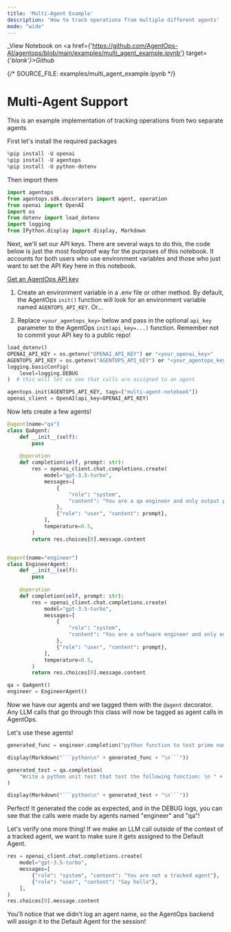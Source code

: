 ```yaml
---
title: 'Multi-Agent Example'
description: 'How to track operations from multiple different agents'
mode: "wide"
---
```

_View Notebook on <a href={'https://github.com/AgentOps-AI/agentops/blob/main/examples/multi_agent_example.ipynb'} target={'_blank'}>Github</a>_


{/*  SOURCE_FILE: examples/multi_agent_example.ipynb  */}

# Multi-Agent Support
This is an example implementation of tracking operations from two separate agents

First let's install the required packages


```python
%pip install -U openai
%pip install -U agentops
%pip install -U python-dotenv
```

Then import them


```python
import agentops
from agentops.sdk.decorators import agent, operation
from openai import OpenAI
import os
from dotenv import load_dotenv
import logging
from IPython.display import display, Markdown
```

Next, we'll set our API keys. There are several ways to do this, the code below is just the most foolproof way for the purposes of this notebook. It accounts for both users who use environment variables and those who just want to set the API Key here in this notebook.

[Get an AgentOps API key](https://agentops.ai/settings/projects)

1. Create an environment variable in a .env file or other method. By default, the AgentOps `init()` function will look for an environment variable named `AGENTOPS_API_KEY`. Or...

2. Replace `<your_agentops_key>` below and pass in the optional `api_key` parameter to the AgentOps `init(api_key=...)` function. Remember not to commit your API key to a public repo!


```python
load_dotenv()
OPENAI_API_KEY = os.getenv("OPENAI_API_KEY") or "<your_openai_key>"
AGENTOPS_API_KEY = os.getenv("AGENTOPS_API_KEY") or "<your_agentops_key>"
logging.basicConfig(
    level=logging.DEBUG
)  # this will let us see that calls are assigned to an agent
```


```python
agentops.init(AGENTOPS_API_KEY, tags=["multi-agent-notebook"])
openai_client = OpenAI(api_key=OPENAI_API_KEY)
```

Now lets create a few agents!


```python
@agent(name="qa")
class QaAgent:
    def __init__(self):
        pass
        
    @operation
    def completion(self, prompt: str):
        res = openai_client.chat.completions.create(
            model="gpt-3.5-turbo",
            messages=[
                {
                    "role": "system",
                    "content": "You are a qa engineer and only output python code, no markdown tags.",
                },
                {"role": "user", "content": prompt},
            ],
            temperature=0.5,
        )
        return res.choices[0].message.content


@agent(name="engineer")
class EngineerAgent:
    def __init__(self):
        pass
        
    @operation
    def completion(self, prompt: str):
        res = openai_client.chat.completions.create(
            model="gpt-3.5-turbo",
            messages=[
                {
                    "role": "system",
                    "content": "You are a software engineer and only output python code, no markdown tags.",
                },
                {"role": "user", "content": prompt},
            ],
            temperature=0.5,
        )
        return res.choices[0].message.content
```


```python
qa = QaAgent()
engineer = EngineerAgent()
```

Now we have our agents and we tagged them with the `@agent` decorator. Any LLM calls that go through this class will now be tagged as agent calls in AgentOps.

Let's use these agents!


```python
generated_func = engineer.completion("python function to test prime number")
```


```python
display(Markdown("```python\n" + generated_func + "\n```"))
```


```python
generated_test = qa.completion(
    "Write a python unit test that test the following function: \n " + generated_func
)
```


```python
display(Markdown("```python\n" + generated_test + "\n```"))
```

Perfect! It generated the code as expected, and in the DEBUG logs, you can see that the calls were made by agents named "engineer" and "qa"!

Let's verify one more thing! If we make an LLM call outside of the context of a tracked agent, we want to make sure it gets assigned to the Default Agent.


```python
res = openai_client.chat.completions.create(
    model="gpt-3.5-turbo",
    messages=[
        {"role": "system", "content": "You are not a tracked agent"},
        {"role": "user", "content": "Say hello"},
    ],
)
res.choices[0].message.content
```

You'll notice that we didn't log an agent name, so the AgentOps backend will assign it to the Default Agent for the session!
